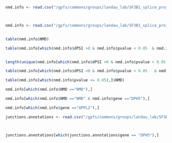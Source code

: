 

```r
nmd.info <- read.csv("/gpfs/commons/groups/landau_lab/SF3B1_splice_project/7.Permutation_junction_output/6.Comb_patients_2WT/5_read_threshold/MDS_P5_P6/logOR_within_cell_type_ONLY_CRYPTIC_3P_Junctions_with_threshold_info_w_NMD.csv")



nmd.info <- read.csv("/gpfs/commons/groups/landau_lab/SF3B1_splice_project/18.A3SS.NMD.Expression/logOR_within_cell_type_ONLY_CRYPTIC_3P_Junctions_with_threshold_info_w_NMD_faster_with_start_codon_correction.csv")


table(nmd.info$NMD)
```


```r

table(nmd.info[which(nmd.info$dPSI >0 & nmd.info$pvalue < 0.05  & nmd.info$NMDVerdict %in% c("not NMD","NMD")),]$NMDVerdict)


length(unique(nmd.info[which(nmd.info$dPSI >0 & nmd.info$pvalue < 0.05  & nmd.info$NMDVerdict %in% c("not NMD","NMD")),]$gene))

table(nmd.info[which(nmd.info$dPSI <0 & nmd.info$pvalue < 0.05   & nmd.info$NMDVerdict %in% c("not NMD","NMD")),]$NMDVerdict)

```

```r
table(nmd.info[which(nmd.info$pvalue <= 0.05),]$NMD)
```

```r
nmd.info[which(nmd.info$NMD =="NMD"),]
```



```r
nmd.info[which(nmd.info$NMD =="NMD" & nmd.info$gene =="DPH5"),]

nmd.info[which(nmd.info$gene =="APPL2"),]
```



```r
junctions.annotations <- read.csv("/gpfs/commons/groups/landau_lab/SF3B1_splice_project/9.Splice_pipeline_example_run/MDS_P5_P6_2WT/5_read_threshold/diff_transcript_combined_merge_counts_2WT/combined_metadata/annotations_MDS_combined.csv")



junctions.annotations[which(junctions.annotations$gene == "DPH5"),]
```

